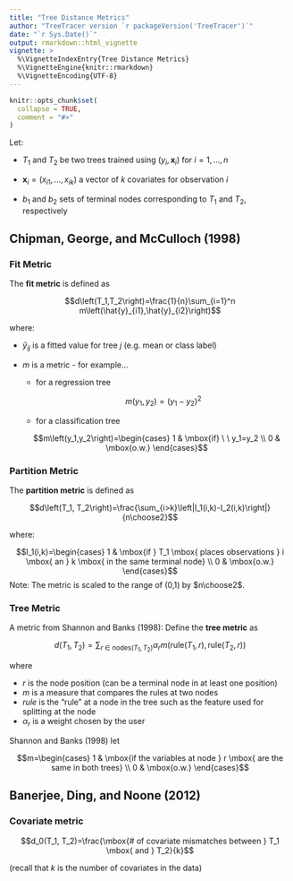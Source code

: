 ```yaml
---
title: "Tree Distance Metrics"
author: "TreeTracer version `r packageVersion('TreeTracer')`"
date: "`r Sys.Date()`"
output: rmarkdown::html_vignette
vignette: >
  %\VignetteIndexEntry{Tree Distance Metrics}
  %\VignetteEngine{knitr::rmarkdown}
  %\VignetteEncoding{UTF-8}
---
```


```r
knitr::opts_chunk$set(
  collapse = TRUE,
  comment = "#>"
)
```

Let: 

- $T_1$ and $T_2$ be two trees trained using $(y_i,\textbf{x}_i)$ for $i=1,...,n$

- $\textbf{x}_i=(x_{i1},...,x_{ik})$ a vector of $k$ covariates for observation $i$

- $b_1$ and $b_2$ sets of terminal nodes corresponding to $T_1$ and $T_2$, respectively

## Chipman, George, and McCulloch (1998)

### Fit Metric

The **fit metric** is defined as

$$d\left(T_1,T_2\right)=\frac{1}{n}\sum_{i=1}^n m\left(\hat{y}_{i1},\hat{y}_{i2}\right)$$

where:

- $\hat{y}_{ij}$ is a fitted value for tree $j$ (e.g. mean or class label)

- $m$ is a metric - for example...
  - for a regression tree
    
    $$m\left(y_1,y_2\right)=\left(y_1-y_2\right)^2$$
  - for a classification tree
  
  $$m\left(y_1,y_2\right)=\begin{cases} 1 & \mbox{if} \ \ y_1=y_2 \\ 0 & \mbox{o.w.} \end{cases}$$
  
### Partition Metric

The **partition metric** is defined as

$$d\left(T_1, T_2\right)=\frac{\sum_{i>k}\left|I_1(i,k)-I_2(i,k)\right|}{n\choose2}$$

where:

$$I_1(i,k)=\begin{cases} 1 & \mbox{if } T_1 \mbox{ places observations } i \mbox{ an } k \mbox{ in the same terminal node} \\ 0 & \mbox{o.w.} \end{cases}$$
Note: The metric is scaled to the range of (0,1) by $n\choose2$.

### Tree Metric 

A metric from Shannon and Banks (1998): Define the **tree metric** as 

$$d(T_1,T_2)=\sum_{r \ \in\ \mbox{nodes}(T_1,T_2)}\alpha_rm\left(\mbox{rule}(T_1,r),\mbox{rule}(T_2,r)\right)$$

where

- $r$ is the node position (can be a terminal node in at least one position)
- $m$ is a measure that compares the rules at two nodes
- $rule$ is the "rule" at a node in the tree such as the feature used for splitting at the node 
- $\alpha_r$ is a weight chosen by the user

Shannon and Banks (1998) let 

$$m=\begin{cases} 1 & \mbox{if the variables at node } r \mbox{ are the same in both trees} \\ 0 & \mbox{o.w.} \end{cases}$$

## Banerjee, Ding, and Noone (2012)

### Covariate metric

$$d_0(T_1, T_2)=\frac{\mbox{# of covariate mismatches between } T_1 \mbox{ and } T_2}{k}$$

(recall that $k$ is the number of covariates in the data)

